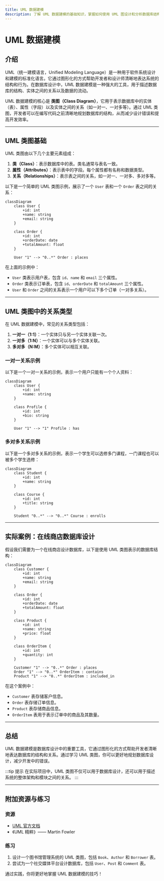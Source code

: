 ```yaml
---
title: UML 数据建模
description: 了解 UML 数据建模的基础知识，掌握如何使用 UML 图设计和分析数据库结构。
---
```


# UML 数据建模

## 介绍

UML（统一建模语言，Unified Modeling Language）是一种用于软件系统设计和建模的标准化语言。它通过图形化的方式帮助开发者和设计师清晰地表达系统的结构和行为。在数据库设计中，UML 数据建模是一种强大的工具，用于描述数据库的结构、实体之间的关系以及数据的流动。

UML 数据建模的核心是 **类图（Class Diagram）**，它用于表示数据库中的实体（表）、属性（字段）以及实体之间的关系（如一对一、一对多等）。通过 UML 类图，开发者可以在编写代码之前清晰地规划数据库的结构，从而减少设计错误和提高开发效率。

---

## UML 类图基础

UML 类图由以下几个主要元素组成：

1. **类（Class）**：表示数据库中的表。类名通常与表名一致。
2. **属性（Attributes）**：表示表中的字段。每个属性都有名称和数据类型。
3. **关系（Relationships）**：表示表之间的关系，如一对一、一对多、多对多等。

以下是一个简单的 UML 类图示例，展示了一个 `User` 表和一个 `Order` 表之间的关系：

```mermaid
classDiagram
    class User {
        +id: int
        +name: string
        +email: string
    }

    class Order {
        +id: int
        +orderDate: date
        +totalAmount: float
    }

    User "1" --> "0..*" Order : places
```

在上面的示例中：
- `User` 类表示用户表，包含 `id`、`name` 和 `email` 三个属性。
- `Order` 类表示订单表，包含 `id`、`orderDate` 和 `totalAmount` 三个属性。
- `User` 和 `Order` 之间的关系表示一个用户可以下多个订单（一对多关系）。

---

## UML 类图中的关系类型

在 UML 数据建模中，常见的关系类型包括：

1. **一对一（1:1）**：一个实体只与另一个实体关联一次。
2. **一对多（1:N）**：一个实体可以与多个实体关联。
3. **多对多（N:M）**：多个实体可以相互关联。

### 一对一关系示例

以下是一个一对一关系的示例，表示一个用户只能有一个个人资料：

```mermaid
classDiagram
    class User {
        +id: int
        +name: string
    }

    class Profile {
        +id: int
        +bio: string
    }

    User "1" --> "1" Profile : has
```

### 多对多关系示例

以下是一个多对多关系的示例，表示一个学生可以选修多门课程，一门课程也可以被多个学生选修：

```mermaid
classDiagram
    class Student {
        +id: int
        +name: string
    }

    class Course {
        +id: int
        +title: string
    }

    Student "0..*" --> "0..*" Course : enrolls
```

---

## 实际案例：在线商店数据库设计

假设我们需要为一个在线商店设计数据库，以下是使用 UML 类图表示的数据库结构：

```mermaid
classDiagram
    class Customer {
        +id: int
        +name: string
        +email: string
    }

    class Order {
        +id: int
        +orderDate: date
        +totalAmount: float
    }

    class Product {
        +id: int
        +name: string
        +price: float
    }

    class OrderItem {
        +id: int
        +quantity: int
    }

    Customer "1" --> "0..*" Order : places
    Order "1" --> "0..*" OrderItem : contains
    Product "1" --> "0..*" OrderItem : included_in
```

在这个案例中：
- `Customer` 表存储客户信息。
- `Order` 表存储订单信息。
- `Product` 表存储商品信息。
- `OrderItem` 表用于表示订单中的商品及其数量。

---

## 总结

UML 数据建模是数据库设计中的重要工具，它通过图形化的方式帮助开发者清晰地表达数据库的结构和关系。通过学习 UML 类图，你可以更好地规划数据库设计，减少开发中的错误。

:::tip 提示
在实际项目中，UML 类图不仅可以用于数据库设计，还可以用于描述系统的整体架构和模块之间的关系。
:::

---

## 附加资源与练习

### 资源
- [UML 官方文档](https://www.uml.org/)
- 《UML 精粹》—— Martin Fowler

### 练习
1. 设计一个图书馆管理系统的 UML 类图，包括 `Book`、`Author` 和 `Borrower` 表。
2. 尝试为一个社交媒体平台设计数据库，包括 `User`、`Post` 和 `Comment` 表。

通过实践，你将更好地掌握 UML 数据建模的技巧！